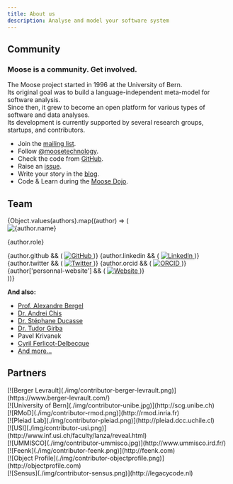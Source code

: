 ```yaml
---
title: About us
description: Analyse and model your software system
---
```



## Community

### Moose is a community. <span class="text-blue-500">Get involved.</span>

The Moose project started in 1996 at the University of Bern.  
Its original goal was to build a language-independent meta-model for software analysis.  
Since then, it grew to become an open platform for various types of software and data analyses.  
Its development is currently supported by several research groups, startups, and contributors.

- <span class="text-blue-500">Join</span> the [mailing list](https://sympa.inria.fr/sympa/subscribe/moose).
- <span class="text-blue-500">Follow</span> [@moosetechnology](https://twitter.com/moosetechnology).
- <span class="text-blue-500">Check</span> the code from [GitHub](https://github.com/moosetechnology/Moose).
- <span class="text-blue-500">Raise</span> an [issue](https://github.com/moosetechnology/Moose/issues).
- <span class="text-blue-500">Write</span> your story in the [blog](https://modularmoose.org/posts/).
- <span class="text-blue-500">Code & Learn</span> during the [Moose Dojo](https://github.com/moosetechnology/Famix/projects/1#column-11845458).

## Team

<CardGrid>
  {Object.values(authors).map((author) => (
    <Card key={author.name} title={author.name} class="center">
      <div class="flex flex-col items-center">
        <img
          src={author.image}
          alt={author.name}
          class="w-24 h-24 rounded-full mb-4"
        />
        <p class="text-sm font-semibold">{author.role}</p>
        <div class="flex space-x-3 mt-3">
          {author.github && (
            <a href={author.github} target="_blank" rel="noopener noreferrer">
              <img
                src="https://cdn.jsdelivr.net/npm/simple-icons@v7/icons/github.svg"
                alt="GitHub"
                class="w-5 h-5"
              />
            </a>
          )}
          {author.linkedin && (
            <a href={author.linkedin} target="_blank" rel="noopener noreferrer">
              <img
                src="https://cdn.jsdelivr.net/npm/simple-icons@v7/icons/linkedin.svg"
                alt="LinkedIn"
                class="w-5 h-5"
              />
            </a>
          )}
          {author.twitter && (
            <a href={author.twitter} target="_blank" rel="noopener noreferrer">
              <img
                src="https://cdn.jsdelivr.net/npm/simple-icons@v7/icons/twitter.svg"
                alt="Twitter"
                class="w-5 h-5"
              />
            </a>
          )}
          {author.orcid && (
            <a href={author.orcid} target="_blank" rel="noopener noreferrer">
              <img
                src="https://cdn.jsdelivr.net/npm/simple-icons@v7/icons/orcid.svg"
                alt="ORCID"
                class="w-5 h-5"
              />
            </a>
          )}
          {author['personnal-website'] && (
            <a
              href={author['personnal-website']}
              target="_blank"
              rel="noopener noreferrer"
            >
              <img
                src="https://cdn.jsdelivr.net/npm/simple-icons@v7/icons/web.svg"
                alt="Website"
                class="w-5 h-5"
              />
            </a>
          )}
        </div>
      </div>
    </Card>
  ))}
</CardGrid>

**And also:**

- [Prof. Alexandre Bergel](http://bergel.eu/)
- [Dr. Andrei Chis](http://andreichis.com/)
- [Dr. Stéphane Ducasse](http://stephane.ducasse.free.fr/)
- [Dr. Tudor Girba](http://tudorgirba.com/)
- Pavel Krivanek
- [Cyril Ferlicot-Delbecque](https://ferlicot.fr/)
- [And more...](https://github.com/orgs/moosetechnology/people)


## Partners

<div class="grid grid-cols-2 md:grid-cols-3 gap-4">
<div>
    [![Berger Levrault](./img/contributor-berger-levrault.png)](https://www.berger-levrault.com/)
</div>
<div>
    [![University of Bern](./img/contributor-unibe.jpg)](http://scg.unibe.ch)
</div>
<div>
    [![RMoD](./img/contributor-rmod.png)](http://rmod.inria.fr)
</div>
<div>
    [![Pleiad Lab](./img/contributor-pleiad.png)](http://pleiad.dcc.uchile.cl)
</div>
<div>
    [![USI](./img/contributor-usi.png)](http://www.inf.usi.ch/faculty/lanza/reveal.html)
</div>
<div>
    [![UMMISCO](./img/contributor-ummisco.jpg)](http://www.ummisco.ird.fr/)
</div>
<div>
    [![Feenk](./img/contributor-feenk.png)](http://feenk.com)
</div>
<div>
    [![Object Profile](./img/contributor-objectprofile.png)](http://objectprofile.com)
</div>
<div>
    [![Sensus](./img/contributor-sensus.png)](http://legacycode.nl)
</div>
</div>
